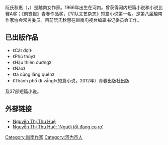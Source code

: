 {{multiple issues|
{{copyedit|time=2015-01-20T15:30:07+00:00}}
{{expand|time=2015-01-20T15:30:07+00:00}}
{{unreferenced|time=2015-01-20T15:30:07+00:00}}
}}
阮氏秋惠（{{lang-vi|Nguyễn Thị Thu Huệ}}，{{bd|1966年|||}}）是越南女作家。1966年出生在河内。曾获得河内短篇小说和小说比赛A奖；《前锋报》青春作品奖，《军队文艺杂志》短篇小说第一名。是第八届越南作家协会常务委员。目前阮氏秋惠在越南电视台编辑书记委员会工作。

== 已出版作品 ==
* 《Cát đợi》
* 《Phù thủy》
* 《Hậu thiên đường》
* 《Nào》
* 《ta cùng lãng quên》
* 《Thành phố đi vắng》（短篇小说，2012年）青春出版社出版

及37部短篇小说。

== 外部链接 ==
* [http://vietbao.vn/Van-hoa/Nguyen-Thi-Thu-Hue-thich-sang-tac-ve-de-tai-phu-nu/10785927/104/ Nguyễn Thị Thu Huệ] {{Wayback|url=http://vietbao.vn/Van-hoa/Nguyen-Thi-Thu-Hue-thich-sang-tac-ve-de-tai-phu-nu/10785927/104/ |date=20150120164012 }}
* [http://giaitri.vnexpress.net/tin-tuc/sach/lang-van/nguyen-thi-thu-hue-nguoi-tot-dang-co-ro-2134932.html Nguyễn Thị Thu Huệ: 'Người tốt đang co ro'] {{Wayback|url=http://giaitri.vnexpress.net/tin-tuc/sach/lang-van/nguyen-thi-thu-hue-nguoi-tot-dang-co-ro-2134932.html |date=20150120175322 }}

{{DEFAULTSORT:Nguyễn Thị Thu Huệ}}
[[Category:越南作家|Category:越南作家]]
[[Category:河內市人|Category:河內市人]]